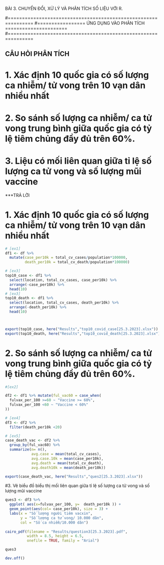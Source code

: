 
BÀI 3. CHUYỂN ĐỔI, XỬ LÝ VÀ PHÂN TÍCH SỐ LIỆU VỚI R.

#===============================================================
#================= ỨNG DỤNG VÀO PHÂN TÍCH ======================
#===============================================================

## CÂU HỎI PHÂN TÍCH
# 1. Xác định 10 quốc gia có số lượng ca nhiễm/ tử vong trên 10 vạn dân nhiều nhất
# 2. So sánh số lượng ca nhiễm/ ca tử vong trung bình giữa quốc gia có tỷ lệ tiêm chủng đầy đủ trên 60%. 
# 3. Liệu có mối liên quan giữa tỉ lệ số lượng ca tử vong và số lượng mũi vaccine


***TRẢ LỜI

# 1. Xác định 10 quốc gia có số lượng ca nhiễm/ tử vong trên 10 vạn dân nhiều nhất
```{r}

# [ex1]
df1 <- df %>% 
  mutate(case_per10k = total_cv_cases/population*100000,
         death_per10k = total_cv_death/population*100000) 

# [ex3]
top10_case <- df1 %>% 
  select(location, total_cv_cases, case_per10k) %>%
  arrange(-case_per10k) %>%
  head(10)
# [ex3]
top10_death <- df1 %>% 
  select(location, total_cv_cases, death_per10k) %>%
  arrange(-death_per10k) %>%
  head(10)  



export(top10_case, here("Results","top10_covid_case[25.3.2023].xlsx"))
export(top10_death, here("Results","top10_covid_death[25.3.2023].xlsx"))

```

# 2. So sánh số lượng ca nhiễm/ ca tử vong trung bình giữa quốc gia có tỷ lệ tiêm chủng đầy đủ trên 60%. 
```{r}


#[ex2]

df2 <- df1 %>% mutate(ful_vac60 = case_when(
  fulvax_per_100 >=60 ~ "Vaccine >= 60%",
  fulvax_per_100 <60 ~ "Vaccine < 60%"
))

# [ex4]
df3 <- df2 %>% 
  filter(death_per10k <20) 

# [ex5]
case_death_vac <- df2 %>% 
  group_by(ful_vac60) %>%
  summarize(n= n(), 
            avg.case = mean(total_cv_cases), 
            avg.case.10k = mean(case_per10k),
            avg.death = mean(total_cv_death), 
            avg.death10k = mean(death_per10k))

export(case_death_vac, here("Results","ques2[25.3.2023].xlsx"))
```


#3. Vẽ biểu đồ biểu thị mối liên quan giữa tỉ lệ số lượng ca tử vong và số lượng mũi vaccine

```{r}
ques3 <- df3 %>%
  ggplot( aes(x=fulvax_per_100, y=  death_per10k )) +
  geom_point(aes(col= case_per10k), size = 3) +
  labs(x = "Số lượng người tiêm vacxin", 
       y = "Số lượng ca tử vong/ 10.000 dân", 
       col = "Số ca nhiễm/10.000 dân") 
  
cairo_pdf(filename = "Results/question3[25.3.2023].pdf",
          width = 8.5, height = 6.5,
          onefile = TRUE, family = "Arial")

ques3

dev.off()

```
